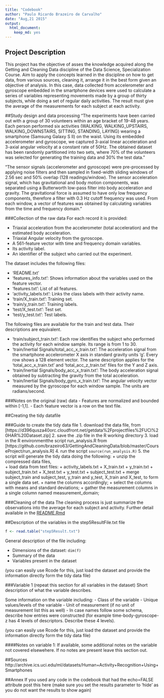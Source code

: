 ```yaml
---
title: "Codebook"
author: "Paulo Ricardo Brazeiro de Carvalho"
date: "Aug,21 2015"
output:
  html_document:
    keep_md: yes
---
```


## Project Description
This project has the objective of asses the knowledge acquired along the Getting and Cleaning Data discipline of the Data Science, Specialization Course. Aim to apply the concepts learned in the discipline on how to get data, from various sources, cleaning it, arrange it in the best form given an objective of analysis. In this case, data collected from accelerometer and gyroscope embedded in the smartphone devices were used to calculate a series of variables representing movements made by a group of thirty subjects, while doing a set of regular daily activities. The result must give the average of the measurements for each subject at each activity.

##Study design and data processing
"The experiments have been carried out with a group of 30 volunteers within an age bracket of 19-48 years. Each person performed six activities (WALKING, WALKING_UPSTAIRS, WALKING_DOWNSTAIRS, SITTING, STANDING, LAYING) wearing a smartphone (Samsung Galaxy S II) on the waist. Using its embedded accelerometer and gyroscope, we captured 3-axial linear acceleration and 3-axial angular velocity at a constant rate of 50Hz. The obtained dataset has been randomly partitioned into two sets, where 70% of the volunteers was selected for generating the training data and 30% the test data." 

"The sensor signals (accelerometer and gyroscope) were pre-processed by applying noise filters and then sampled in fixed-width sliding windows of 2.56 sec and 50% overlap (128 readings/window). The sensor acceleration signal, which has gravitational and body motion components, was separated using a Butterworth low-pass filter into body acceleration and gravity. The gravitational force is assumed to have only low frequency components, therefore a filter with 0.3 Hz cutoff frequency was used. From each window, a vector of features was obtained by calculating variables from the time and frequency domain."

###Collection of the raw data
For each record it is provided:

- Triaxial acceleration from the accelerometer (total acceleration) and the estimated body acceleration.
- Triaxial Angular velocity from the gyroscope. 
- A 561-feature vector with time and frequency domain variables. 
- Its activity label. 
- An identifier of the subject who carried out the experiment.

The dataset includes the following files:

- 'README.txt'
- 'features_info.txt': Shows information about the variables used on the feature vector.
- 'features.txt': List of all features.
- 'activity_labels.txt': Links the class labels with their activity name.
- 'train/X_train.txt': Training set.
- 'train/y_train.txt': Training labels.
- 'test/X_test.txt': Test set.
- 'test/y_test.txt': Test labels.

The following files are available for the train and test data. Their descriptions are equivalent.   

- 'train/subject_train.txt': Each row identifies the subject who performed the activity for each window sample. Its range is from 1 to 30.   
- 'train/Inertial Signals/total_acc_x_train.txt': The acceleration signal from the smartphone accelerometer X axis in standard gravity units 'g'. Every row shows a 128 element vector. The same description applies for the 'total_acc_x_train.txt' and 'total_acc_z_train.txt' files for the Y and Z axis.  
- 'train/Inertial Signals/body_acc_x_train.txt': The body acceleration signal obtained by subtracting the gravity from the total acceleration.   
- 'train/Inertial Signals/body_gyro_x_train.txt': The angular velocity vector measured by the gyroscope for each window sample. The units are radians/second. 

###Notes on the original (raw) data 
- Features are normalized and bounded within [-1,1].
- Each feature vector is a row on the text file.

##Creating the tidy datafile

###Guide to create the tidy data file
1. download the data file, from [https://d396qusza40orc.cloudfront.net/getdata%2Fprojectfiles%2FUCI%20HAR%20Dataset.zip]
2. save the .zip file in the R working directory
3. load in the R environmentthe script run_analysis.R from [https://github.com/brazeiro63/GettingAndCleaningData/blob/master/CourseProject/run_analysis.R]
4. run the script `source(run_analysis.R)`
5. the script will generate the tidy data doing the following: 
  + unzip the compressed data files,  
  + load data from text files: 
    + activity_labels.txt
    + X_train.txt
    + y_train.txt
    + subject_train.txt
    + X_test.txt
    + y_test.txt
    + subject_test.txt
  + merge subject_train and subject_test, y_train and y_test, X_train and X_test, to form a single data set.
  + name the columns accordingly;
  + select the columns with means and standard deviations; 
  + gather the measurement columns in a single column named measurement_domain;

###Cleaning of the data
The cleaning process is just summarize the observations into the average for each subject and activity. Further detail available in the [README.Rmd](https://github.com/brazeiro63/GettingAndCleaningData/blob/master/CourseProject/README.Rmd)


##Description of the variables in the step5ResultFile.txt file
```r
f <- read.table("step5Result.txt")
```
General description of the file including: 

- Dimensions of the dataset:  `dim(f)`
- Summary of the data  
- Variables present in the dataset  
 
(you can easily use Rcode for this, just load the dataset and provide the information directly form the tidy data file)

###Variable 1 (repeat this section for all variables in the dataset)
Short description of what the variable describes.

Some information on the variable including:
 - Class of the variable
 - Unique values/levels of the variable
 - Unit of measurement (if no unit of measurement list this as well)
 - In case names follow some schema, describe how entries were constructed (for example time-body-gyroscope-z has 4 levels of descriptors. Describe these 4 levels). 

(you can easily use Rcode for this, just load the dataset and provide the information directly form the tidy data file)

####Notes on variable 1:
If available, some additional notes on the variable not covered elsewehere. If no notes are present leave this section out.

##Sources
http://archive.ics.uci.edu/ml/datasets/Human+Activity+Recognition+Using+Smartphones

##Annex
If you used any code in the codebook that had the echo=FALSE attribute post this here (make sure you set the results parameter to 'hide' as you do not want the results to show again)

